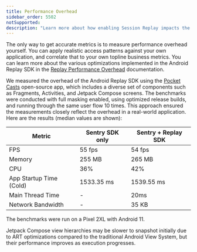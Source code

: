 ```yaml
---
title: Performance Overhead
sidebar_order: 5502
notSupported:
description: "Learn more about how enabling Session Replay impacts the performance of your application."
---
```


The only way to get accurate metrics is to measure performance overhead yourself. You can apply realistic access patterns against your own application, and correlate that to your own topline business metrics. You can learn more about the various optimizations implemented in the Android Replay SDK in the [Replay Performance Overhead](/product/explore/session-replay/mobile/performance-overhead/) documentation.

We measured the overhead of the Android Replay SDK using the [Pocket Casts](https://github.com/Automattic/pocket-casts-android) open-source app, which includes a diverse set of components such as Fragments, Activities, and Jetpack Compose screens. The benchmarks were conducted with full masking enabled, using optimized release builds, and running through the same user flow 10 times. This approach ensured the measurements closely reflect the overhead in a real-world application. Here are the results (median values are shown):

| Metric                           | Sentry SDK only | Sentry + Replay SDK |
| -------------------------------- | --------------- | ------------------- |
| FPS                              | 55 fps          | 54 fps              |
| Memory                           | 255 MB          | 265 MB              |
| CPU                              | 36%             | 42%                 |
| App Startup Time (Cold)          | 1533.35 ms      | 1539.55 ms          |
| Main Thread Time                 | -               | 20ms                |
| Network Bandwidth                | -               | 35 KB               |


The benchmarks were run on a Pixel 2XL with Android 11.

<Note>

Jetpack Compose view hierarchies may be slower to snapshot initially due to ART optimizations compared to the traditional Android View System, but their performance improves as execution progresses.

</Note>
